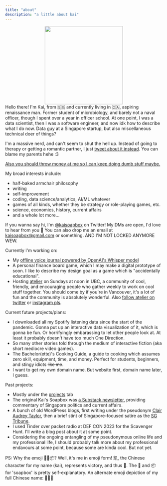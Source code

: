 ```yaml
---
title: "about"
description: "a little about kai"
---
```



<BasePage title={SITE_TITLE} description={SITE_DESCRIPTION}>

<div style="text-align: center">
  <img src="/kai_picrew.jpg" width="250" height="250"></img>
</div>
Hello there! I'm Kai, from 🇸🇬 and currently living in 🇨🇦, aspiring renaissance man. Former student of microbiology, and barely not a naval officer, though I spent over a year in officer school. At one point, I was a data scientist, then I was a software engineer, and now idk how to describe what I do now. Data guy at a Singapore startup, but also miscellaneous technical doer of things?

I'm a massive nerd, and can't seem to shut the hell up. Instead of going to therapy or getting a romantic partner, I just [tweet about it instead][twitter]. You can blame my parents hehe :3

[Also you should throw money at me so I can keep doing dumb stuff maybe.][kofi]

My broad interests include:

- half-baked armchair philosophy
- writing
- self-improvement
- coding, data science/analytics, AI/ML whatever
- games of all kinds, whether they be strategy or role-playing games, etc.
- science, economics, history, current affairs
- and a whole lot more...

If you wanna say hi, I'm [@kaisoapbox][twitter] on Twitter! My DMs are open, I'd love to hear from you 🥰 You can also drop me an email at [kaisoapbox@gmail.com](mailto:kaisoapbox@gmail.com) or something. AND I'M NOT LOCKED ANYMORE WEW.

Currently I'm working on:

- My [offline voice journal powered by OpenAI's Whisper model](https://kaisoapbox.github.io/local_whisper/)
- A personal finance board game, which I may make a digital prototype of soon. I like to describe my design goal as a game which is "accidentally educational".
- Hosting [atelier](https://atelier.ac) on Sundays at noon in UBC, a community of cool, friendly, and encouraging people who gather weekly to work on cool stuff together. You should come by if you're in Vancouver, it's a lot of fun and the community is absolutely wonderful. Also [follow atelier on twitter](https://twitter.com/atelier_ubc) or [instagram pls](https://instagram.com/atelier.ubc).

Current future projects/plans:

- I downloaded all my Spotify listening data since the start of the pandemic. Gonna put up an interactive data visualization of it, which is gonna be fun. Or horrifyingly embarassing to let other people look at. At least it probably doesn't have too much One Direction.
- So many other stories told through the medium of interactive fiction (aka short mediocre video games).
- The Bachelor(ette)'s Cooking Guide, a guide to cooking which assumes zero skill, equipment, time, and money. Perfect for students, beginners, and stingy idiots ~~like me~~.
- I want to get my own domain name. But website first, domain name later, I guess.

Past projects:

- Mostly under the [projects](https://kaisoapbox.github.io/projects/) tab
- The original Kai's Soapbox was [a Substack newsletter](https://kaisoapbox.substack.com/), providing commentary of Singapore politics and current affairs.
- A bunch of old WordPress blogs, first writing under the pseudonym [Clair Audrey Taylor](https://clairaudreytaylor.wordpress.com/), then a brief stint of Singapore-focused satire as the [SG Tribune](https://sgtribune.wordpress.com/).
- I used Tinder over packet radio at DEF CON 2023 for the Scavenger Hunt. I'll write a blog post about it at some point.
- Considering the ongoing entangling of my pseudonymous online life and my professional life, I should probably talk more about my professional endavours at some point, because some are kinda cool. But not yet.

PS: Why the emoji 👑🧼📦? Well, it's me in emoji form! 凯, the Chinese character for my name (kai), represents victory, and thus 👑. The 🧼 and 📦 for 'soapbox' is pretty self-explanatory. An alternate emoji depiction of my full Chinese name: 🔵👑🥰

[twitter]: https://twitter.com/kaisoapbox
[kofi]: https://ko-fi.com/kaisoapbox

</BasePage>
